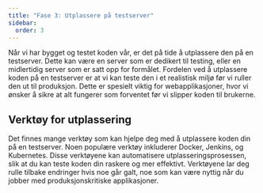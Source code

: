 ```yaml
---
title: "Fase 3: Utplassere på testserver"
sidebar:
  order: 3
---
```


Når vi har bygget og testet koden vår, er det på tide å utplassere den på en testserver.
Dette kan være en server som er dedikert til testing, eller en midlertidig server som er satt opp for formålet.
Fordelen ved å utplassere koden på en testserver er at vi kan teste den i et realistisk miljø før vi ruller den ut til produksjon.
Dette er spesielt viktig for webapplikasjoner, hvor vi ønsker å sikre at alt fungerer som forventet før vi slipper koden til brukerne.

## Verktøy for utplassering

Det finnes mange verktøy som kan hjelpe deg med å utplassere koden din på en testserver.
Noen populære verktøy inkluderer Docker, Jenkins, og Kubernetes.
Disse verktøyene kan automatisere utplasseringsprosessen, slik at du kan teste koden din raskere og mer effektivt.
Verktøyene lar deg rulle tilbake endringer hvis noe går galt, noe som kan være nyttig når du jobber med produksjonskritiske applikasjoner.


<SelectCorrect
  question="Hva er formålet med å utplassere koden på en testserver?"
  correct="For å teste koden i et realistisk miljø før den rulles ut til produksjon."
  wrong1="For å rulle ut koden til produksjon."
  wrong2="For å lagre koden på en midlertidig server."
/>


<LikeThisPage />
